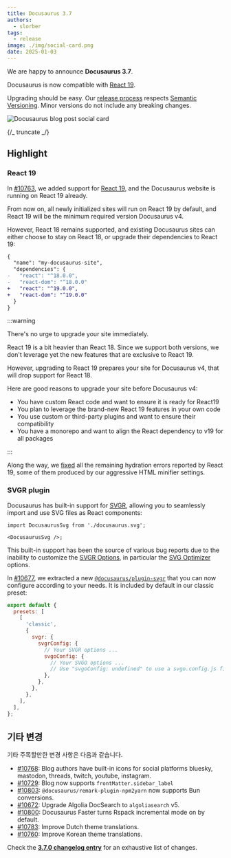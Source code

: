 ```yaml
---
title: Docusaurus 3.7
authors:
  - slorber
tags:
  - release
image: ./img/social-card.png
date: 2025-01-03
---
```


We are happy to announce **Docusaurus 3.7**.

Docusaurus is now compatible with [React 19](https://react.dev/blog/2024/12/05/react-19).

Upgrading should be easy. Our [release process](/community/release-process) respects [Semantic Versioning](https://semver.org/). Minor versions do not include any breaking changes.

![Docusaurus blog post social card](./img/social-card.png)

{/_ truncate _/}

## Highlight

### React 19

In [#10763](https://github.com/facebook/docusaurus/pull/10763), we added support for [React 19](https://react.dev/blog/2024/12/05/react-19), and the Docusaurus website is running on React 19 already.

From now on, all newly initialized sites will run on React 19 by default, and React 19 will be the minimum required version Docusaurus v4.

However, React 18 remains supported, and existing Docusaurus sites can either choose to stay on React 18, or upgrade their dependencies to React 19:

```diff
{
  "name": "my-docusaurus-site",
  "dependencies": {
-   "react": "^18.0.0",
-   "react-dom": "^18.0.0"
+   "react": "^19.0.0",
+   "react-dom": "^19.0.0"
  }
}
```

:::warning

There's no urge to upgrade your site immediately.

React 19 is a bit heavier than React 18. Since we support both versions, we don't leverage yet the new features that are exclusive to React 19.

However, upgrading to React 19 prepares your site for Docusaurus v4, that will drop support for React 18.

Here are good reasons to upgrade your site before Docusaurus v4:

- You have custom React code and want to ensure it is ready for React19
- You plan to leverage the brand-new React 19 features in your own code
- You use custom or third-party plugins and want to ensure their compatibility
- You have a monorepo and want to align the React dependency to v19 for all packages

:::

Along the way, we [fixed](https://github.com/facebook/docusaurus/pull/10786) all the remaining hydration errors reported by React 19, some of them produced by our aggressive HTML minifier settings.

### SVGR plugin

Docusaurus has built-in support for [SVGR](https://github.com/gregberge/svgr), allowing you to seamlessly import and use SVG files as React components:

```tsx
import DocusaurusSvg from './docusaurus.svg';

<DocusaurusSvg />;
```

This built-in support has been the source of various bug reports due to the inability to customize the [SVGR Options](https://react-svgr.com/docs/options/), in particular the [SVG Optimizer](https://svgo.dev/) options.

In [#10677](https://github.com/facebook/docusaurus/pull/10677), we extracted a new [`@docusaurus/plugin-svgr`](/docs/api/plugins/@docusaurus/plugin-svgr) that you can now configure according to your needs. It is included by default in our classic preset:

```js
export default {
  presets: [
    [
      'classic',
      {
        svgr: {
          svgrConfig: {
            // Your SVGR options ...
            svgoConfig: {
              // Your SVGO options ...
              // Use "svgoConfig: undefined" to use a svgo.config.js file
            },
          },
        },
      },
    ],
  ],
};
```

## 기타 변경

기타 주목할만한 변경 사항은 다음과 같습니다.

- [#10768](https://github.com/facebook/docusaurus/pull/10768): Blog authors have built-in icons for social platforms bluesky, mastodon, threads, twitch, youtube, instagram.
- [#10729](https://github.com/facebook/docusaurus/pull/10729): Blog now supports `frontMatter.sidebar_label`
- [#10803](https://github.com/facebook/docusaurus/pull/10803): `@docusaurus/remark-plugin-npm2yarn` now supports Bun conversions.
- [#10672](https://github.com/facebook/docusaurus/pull/10672): Upgrade Algolia DocSearch to `algoliasearch` v5.
- [#10800](https://github.com/facebook/docusaurus/pull/10800): Docusaurus Faster turns Rspack incremental mode on by default.
- [#10783](https://github.com/facebook/docusaurus/pull/10783): Improve Dutch theme translations.
- [#10760](https://github.com/facebook/docusaurus/pull/10760): Improve Korean theme translations.

Check the **[3.7.0 changelog entry](/changelog/3.7.0)** for an exhaustive list of changes.
